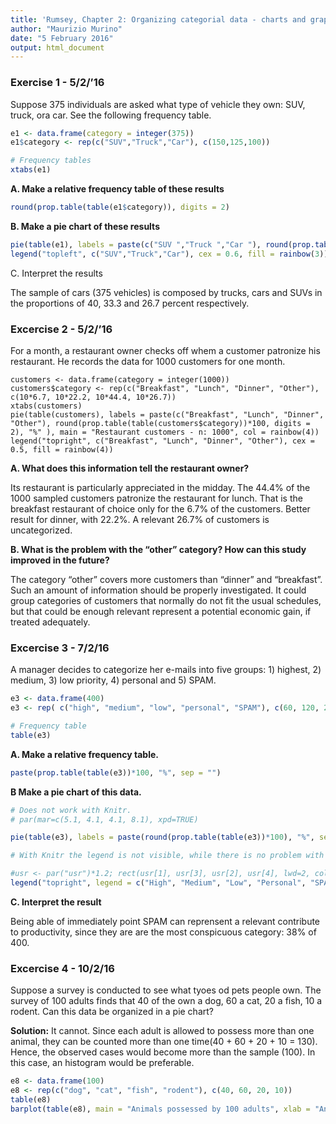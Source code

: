```yaml
---
title: 'Rumsey, Chapter 2: Organizing categorial data - charts and graphs. [Ongoing]'
author: "Maurizio Murino"
date: "5 February 2016"
output: html_document
---
```

### Exercise 1 - 5/2/'16

Suppose 375 individuals are asked what type of vehicle they own: SUV, truck, ora car. See the following frequency table.

```r
e1 <- data.frame(category = integer(375)) 
e1$category <- rep(c("SUV","Truck","Car"), c(150,125,100))

# Frequency tables
xtabs(e1) 
```

__A. Make a relative frequency table of these results__

```r
round(prop.table(table(e1$category)), digits = 2)
```

__B. Make a pie chart of these results__

```r
pie(table(e1), labels = paste(c("SUV ","Truck ","Car "), round(prop.table(table(e1$category))*100, digits = 1), "%", sep = "") , main = "Vehicles - n: 375", col = rainbow(3))
legend("topleft", c("SUV","Truck","Car"), cex = 0.6, fill = rainbow(3))
```

C. Interpret the results

The sample of cars (375 vehicles) is composed by trucks, cars and SUVs in the proportions of 40, 33.3 and 26.7 percent respectively.

### Excercise 2 - 5/2/'16

For a month, a restaurant owner checks off whem a customer patronize his restaurant. He records the data for 1000 customers for one month. 

```r2
customers <- data.frame(category = integer(1000))
customers$category <- rep(c("Breakfast", "Lunch", "Dinner", "Other"), c(10*6.7, 10*22.2, 10*44.4, 10*26.7))
xtabs(customers)
pie(table(customers), labels = paste(c("Breakfast", "Lunch", "Dinner", "Other"), round(prop.table(table(customers$category))*100, digits = 2), "%" ), main = "Restaurant customers - n: 1000", col = rainbow(4))
legend("topright", c("Breakfast", "Lunch", "Dinner", "Other"), cex = 0.5, fill = rainbow(4))
```

__A. What does this information tell the restaurant owner?__

Its restaurant is particularly appreciated in the midday. The 44.4% of the 1000 sampled customers patronize the restaurant for lunch. That is the breakfast restaurant of choice only for the 6.7% of the customers. Better result for dinner, with 22.2%. A relevant 26.7% of customers is uncategorized.

__B. What is the problem with the "other" category? How can this study improved in the future?__

The category "other" covers more customers than "dinner" and "breakfast". Such an amount of information should be properly investigated. It could group categories of customers that normally do not fit the usual schedules, but that could be enough relevant represent a potential economic gain, if treated adequately. 

### Excercise 3 - 7/2/16

A manager decides to categorize her e-mails into five groups: 1) highest, 2) medium, 3) low priority, 4) personal and 5) SPAM.

```r
e3 <- data.frame(400)
e3 <- rep( c("high", "medium", "low", "personal", "SPAM"), c(60, 120, 20, 50, 150))

# Frequency table
table(e3)
```

__A. Make a relative frequency table.__

```r
paste(prop.table(table(e3))*100, "%", sep = "")
```

__B Make a pie chart of this data.__

```r
# Does not work with Knitr.
# par(mar=c(5.1, 4.1, 4.1, 8.1), xpd=TRUE)

pie(table(e3), labels = paste(round(prop.table(table(e3))*100), "%", sep = ""), col = heat.colors(5), main = "Mail received - n: 400")

# With Knitr the legend is not visible, while there is no problem with the normal plot output.

#usr <- par("usr")*1.2; rect(usr[1], usr[3], usr[2], usr[4], lwd=2, col=NA)
legend("topright", legend = c("High", "Medium", "Low", "Personal", "SPAM"), fill = heat.colors(5), title = "Categories", cex = 0.6)

```

__C. Interpret the result__

Being able of immediately point SPAM can reprensent a relevant contribute to productivity, since they are are the most conspicuous category: 38% of 400.

### Excercise 4 - 10/2/16

Suppose a survey is conducted to see what tyoes od pets people own. The survey of 100 adults finds that 40 of the own a dog, 60 a cat, 20 a fish, 10 a rodent. Can this data be organized in a pie chart?

__Solution:__
It cannot. Since each adult is allowed to possess more than one animal, they can be counted more than one time(40 + 60 + 20 + 10 = 130). Hence, the observed cases would become more than the sample (100). 
In this case, an histogram would be preferable.

```r
e8 <- data.frame(100)
e8 <- rep(c("dog", "cat", "fish", "rodent"), c(40, 60, 20, 10))
table(e8)
barplot(table(e8), main = "Animals possessed by 100 adults", xlab = "Animal", ylab = "Count", col = gray.colors(4))

```

